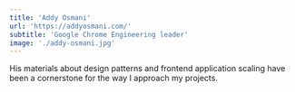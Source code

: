```yaml
---
title: 'Addy Osmani'
url: 'https://addyosmani.com/'
subtitle: 'Google Chrome Engineering leader'
image: './addy-osmani.jpg'
---
```


His materials about design patterns and frontend application scaling have been a cornerstone for the way I approach my projects.
